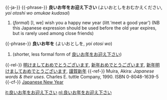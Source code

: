 {{-ja-}}
{{-phrase-}}
'''良いお年をお迎え下さい''' (よいおとしをおむかえください, ''yoi otoshi wo omukae kudasai'')
# (''formal'') [I, we] wish you a happy new year (''litt.''‘meet a good year’) (NB this Japanese expression should be used before the old year expires, but is rarely used among close friends)
{{-phrase-}}
'''良いお年を''' (よいおとしを, ''yoi otosi wo'')
# (shorter, less formal form of [[良いお年をお迎え下さい]])
{{-rel-}}
[[明けましておめでとうございます]], [[新年おめでとうございます]], [[新年明けましておめでとうございます]], [[謹賀新年]]
{{-ref-}}
Muira, Akira: ''Japanese words & their uses''. Charles E. tuttle Company, 1990. ISBN 0-8048-1639-5
{{-cf-}}
[[w:en:Japanese_New_Year| Japanese New Year]]

[[it:良いお年をお迎え下さい]]
[[nl:良いお年をお迎え下さい]]